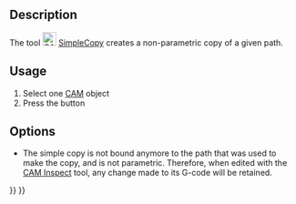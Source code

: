 <languages/>

{{Docnav
|[[CAM_Array|Array]]
|[[CAM_ThreadMilling|ThreadMilling]]
|[[CAM_Workbench|CAM]]
|IconL=CAM_Array.svg
|IconR=CAM_ThreadMilling.svg
|IconC=Workbench_CAM.svg
}}

<div class="mw-translate-fuzzy">
{{GuiCommand/ru
|Name=Path SimpleCopy
|Name/ru=Path SimpleCopy
|MenuLocation=Path → Path Modification → Простое копирование
|Workbenches=[[Path Workbench/ru|Path]]
|Shortcut=
|Version=
|SeeAlso=[[Path_Copy/ru|Path Copy]]
}}
</div>

==Description==

The tool [[Image:CAM_SimpleCopy.svg|24px]] [[CAM_SimpleCopy|SimpleCopy]] creates a non-parametric copy of a given path.

==Usage==

# Select one [[CAM_Workbench|CAM]] object
# Press the {{KEY|[[Image:CAM_SimpleCopy.svg|16px]] [[CAM_SimpleCopy|Simple Copy]]}} button

==Options== 

* The simple copy is not bound anymore to the path that was used to make the copy, and is not parametric. Therefore, when edited with the [[CAM_Inspect|CAM Inspect]] tool, any change made to its G-code will be retained.


{{Docnav
|[[CAM_Array|Array]]
|[[CAM_ThreadMilling|ThreadMilling]]
|[[CAM_Workbench|CAM]]
|IconL=CAM_Array.svg
|IconR=CAM_ThreadMilling.svg
|IconC=Workbench_CAM.svg
}}

{{CAM_Tools_navi{{#translation:}}}}
{{Userdocnavi{{#translation:}}}}